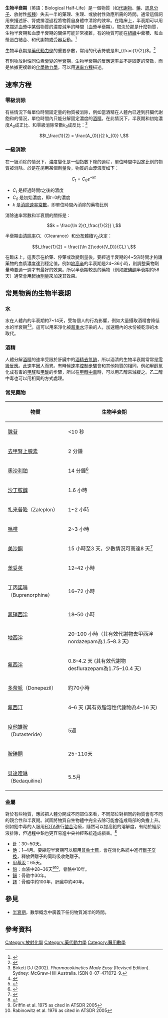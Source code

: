 '''生物半衰期'''（英語：Biological Half-Life）是一個物質（如[[代謝物|代謝物]]、[[藥|藥]]、[[訊息分子|訊息分子]]、放射性[[核種|核種]]）失去一半的藥理、生理、或放射性效應所需的時間。通常這個詞用來描述肝、腎或排泄過程將物質自身體中清除的效率。在臨床上，半衰期可以用來描述血漿中某個物質的濃度減半的時間（血漿半衰期）。取決於那是什麼物質，生物半衰期和血漿半衰期的關係可能非常複雜，有的物質可能在[[組織_(生物學)|組織]]中纍積、和血漿蛋白結合、和代謝物或受器互動。<ref name="SCM">{{cite book|title=Spinal cord medicine|author1=Lin VW|author2=Cardenas DD|publisher=Demos Medical Publishing, LLC|page=251|url=http://books.google.com/?id=3anl3G4No_oC&pg=PA251&lpg=PA251|year=2003|isbn=1-888799-61-7}}</ref>

生物半衰期是[[藥代動力學|藥代動力學]]的重要參數，常用的代表符號是<math>t_{\frac{1}{2}}</math>。<ref>{{GoldBookRef|title=biological half life|url=http://goldbook.iupac.org/B00658.html}}</ref>

有別物放射性同位素[[放射性衰變|衰變]]的[[半衰期|半衰期]]，生物半衰期的反應速率並不是固定的常數，而是依據更複雜的[[化學動力學|化學動力學]]，可以用[[速率方程|速率方程]]描述。

==速率方程==
{{main|速率方程}}

===零級消除===

有些情況下每單位時間固定量的物質被消除，例如當酒精在人體內已達到肝臟代謝飽和的情況，單位時間內只能分解固定濃度的[[酒精|酒精]]。在此情況下，半衰期和初始濃度''A<sub>0</sub>''成正比、和零級消除常數''k<sub>0</sub>''成反比：<ref>Birkett DJ (2002). ''Pharmacokinetics Made Easy'' (Revised Edition). Sydney: McGraw-Hill Australia. ISBN 0-07-471072-9.</ref>

:<math>t_\frac{1}{2} = \frac{A_{0}}{2 k_{0}} \,</math>

===一級消除===

在一級消除的情況下，濃度變化是一個指數下降的過程，單位時間中固定比例的物質被消除。於是在施用某個劑量後，物質的血漿濃度如下：

:<math>C_{t} = C_{0} e^{-kt} \,</math>

*''C<sub>t</sub>'' 是經過時間''t''之後的濃度
*''C<sub>0</sub>'' 是初始濃度，即''t''=0的濃度
*''k'' 是[[消除速率常數|消除速率常數]]，即單位時間內消除的藥物比例

消除速率常數和半衰期的關係是：

:<math>k = \frac{\ln 2}{t_\frac{1}{2}} \,</math>

半衰期由[[清除率|清除率]]''CL''（Clearance）和[[分布體積|分布體積]]''V<sub>D</sub>''決定：

:<math>t_\frac{1}{2} = \frac{{\ln 2}\cdot{V_D}}{CL} \,</math>

在臨床上，這表示在給藥、停藥或改變劑量後，要經過半衰期的4~5倍時間才夠讓藥物的血漿濃度達到穩定值。例如[[地高辛|地高辛]]的半衰期是24~36小時，則調整藥物劑量時要過一週才有最好的效果。所以半衰期較長的藥物（例如[[胺碘酮|胺碘酮]]半衰期約58天）通常會用[[起始劑量|起始劑量]]來加速其效果。

== 常見物質的生物半衰期 ==

=== 水 ===
水在人體內的半衰期約7~14天，受每個人的行為影響，例如大量攝取酒精會降低水的半衰期<ref name="isbn0-12-369413-2">{{cite book | author = Nordberg, Gunnar | authorlink = | others = | title = Handbook on the toxicology of metals | edition = | publisher = Elsevier | location = Amsterdam | year = 2007 | pages =119 | oclc = | doi = | url = | accessdate = | isbn = 0-12-369413-2 }}</ref><ref name="isbn0-521-84228-X">{{cite book | author = Silk, Kenneth R.; Tyrer, Peter J. | authorlink = | others = | title = Cambridge textbook of effective treatments in psychiatry | edition = | publisher = Cambridge University Press | location = Cambridge, UK | year = 2008 | pages = 295 | oclc = | doi = | url = | accessdate = | isbn = 0-521-84228-X }}</ref>。這可以用來淨化被[[超重水|超重水]]汙染的人，加速體內的水份被乾淨的水取代。

=== 酒精 ===
人體分解[[酒精|酒精]]的速率受限於肝臟中的[[酒精去氫酶|酒精去氫酶]]，所以酒清的生物半衰期常常是[[零級反應|零級反應]]。此速率因人而異。有時候[[速率控制步驟|速率控制步驟]]會和其他物質的相同，例如[[甲醇|甲醇]]氧化成有毒的[[甲醛|甲醛]]和[[甲酸|甲酸]]的步驟，所以在[[甲醇中毒|甲醇中毒]]時，可以用乙醇來減緩之。乙二醇中毒也可以用相同的方式處理。

=== 常見藥物 ===
{| class="wikitable"
!物質!!生物半衰期
|-
|[[腺苷|腺苷]]||<10 秒
|-
|[[去甲腎上腺素|去甲腎上腺素]]||2 分鐘
|-
|[[奧沙利鉑|奧沙利鉑]]||14 分鐘<ref>{{cite journal|last=Ehrsson |first=Hans |url=http://journals.humanapress.com/index.php?option=com_opbookdetails&task=articledetails&category=humanajournals&article_code=MO:19:4:261 |title=Pharmacokinetics of oxaliplatin in humans |publisher=Medical Oncology |date=Winter 2002 |accessdate=2007-03-28 |display-authors=etal |deadurl=yes |archiveurl=https://web.archive.org/web/20070928104657/http://journals.humanapress.com/index.php?option=com_opbookdetails&task=articledetails&category=humanajournals&article_code=MO%3A19%3A4%3A261 |archivedate=2007-09-28 }}</ref>
|-
|[[沙丁胺醇|沙丁胺醇]]||1.6 小時
|-
|[[扎来普隆|扎来普隆]]（Zaleplon）||1~2 小時
|-
|[[嗎啡|嗎啡]]||2~3 小時
|-
|[[美沙酮|美沙酮]]||15 小時至3 天，少數情況可高達8 天<ref>{{cite journal|last=Manfredonia |first=John |url=http://www.jaoa.org/cgi/content/full/105/3_suppl/18S |title=Prescribing Methadone for Pain Management in End-of-Life Care |journal=JAOA—The Journal of the American Osteopathic Association |volume=105 |date=March 2005 |issue=3 supplement |pages=18S |accessdate=2007-01-29 |deadurl=yes |archiveurl=https://web.archive.org/web/20070520062222/http://www.jaoa.org/cgi/content/full/105/3_suppl/18S |archivedate=2007-05-20 }}</ref>
|-
|[[苯妥英|苯妥英]]||12–42 小時
|-
|[[丁丙諾啡|丁丙諾啡]]（Buprenorphine）||16–72 小時
|-
|[[氯硝西泮|氯硝西泮]]||18–50 小時
|-
|[[地西泮|地西泮]]||20–100 小時（其有效代謝物去甲西泮nordazepam為1.5–8.3 天)
|-
|[[氟西泮|氟西泮]]||0.8–4.2 天 (其有效代謝物desflurazepam為1.75–10.4 天)
|-
|[[多奈哌|多奈哌]]（Donepezil）||約70小時
|-
|[[氟西汀|氟西汀]]||4–6 天 (其有效脂溶性代謝物為4–16 天)
|-
|[[度他雄胺|度他雄胺]]（Dutasteride）||5週
|-
|[[胺碘酮|胺碘酮]]||25-110天
|-
|[[貝達喹啉|貝達喹啉]]（Bedaquiline）||5.5月
|}

=== 金屬 ===

對於有些物質，應該把人體分開成不同部位來看，不同部位對相同的物質會有不同的親合性和半衰期。試圖將物質自生物體中完全去除可能會造成局部的負擔上升。例如鉛中毒的人服用[[EDTA|EDTA]]進行[[螯合|螯合]]治療，隨然可以提高鉛的溶解度，有助於經尿液排除，但過程中鉛也更容易進中央神經系統造成損害。<ref>{{cite journal|title=Lead toxicity update. A brief review.|author=Nikolas C Papanikolaou, Eleftheria G Hatzidaki, Stamatis Belivanis, George N Tzanakakis, Aristidis M Tsatsakis|journal=Medical Science Monitor|year=2005|volume=11|issue=10|page=RA329-336|url=http://www.medscimonit.com/abstract/index/idArt/430340|access-date=2015-08-01|archive-date=2017-07-15|archive-url=https://web.archive.org/web/20170715114936/http://www.medscimonit.com/abstract/index/idArt/430340|dead-url=no}}</ref>

*[[釙|釙]]：30~50天。
*[[銫|銫]]：1~4月。要縮短半衰期可以服用[[普魯士藍|普魯士藍]]，會在消化系統中進行[[離子交換|離子交換]]，釋放鉀離子的同時吸收銫離子。
*[[甲基汞|甲基汞]]：65天。
*[[鉛|鉛]]：血液中28~36天<ref>Griffin et al. 1975 as cited in ATSDR 2005</ref><ref>Rabinowitz et al. 1976 as cited in ATSDR 2005</ref>，骨骼中10年。
*[[鎘|鎘]]：骨骼中30年。
*[[鈽|鈽]]：骨骼中約100年，肝臟中約40年。

==參見==
* [[半衰期|半衰期]]，數學概念中廣義下任何物質減半的時間。

==參考資料==
{{Reflist|30em}}

{{藥理學}}

[[Category:放射化學|Category:放射化學]]
[[Category:藥代動力學|Category:藥代動力學]]
[[Category:醫用數學|Category:醫用數學]]